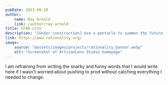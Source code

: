 ```yaml
---
pubDate: 2023-09-28
author:
    name: Ray Arnold
    link: /author/ray-arnold
title: CFAR-Lite
description: "[Under construction] Use a pentacle to summon the future of the lightcone or something"
link: https://www.rationality.org/
image:
    source: "@assets/images/projects/rationality_banner.webp"
    alt: "Screenshot of ArtisanLens Studio homepage"
---
```


I am refraining from writing the snarky and funny words that I would write here if I wasn't worried about pushing to prod without catching everything I needed to change.
